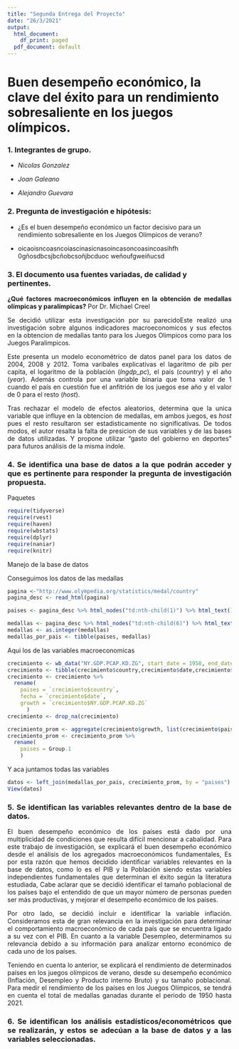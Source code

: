 ```yaml
---
title: "Segunda Entrega del Proyecto"
date: "26/3/2021"
output:
  html_document:
    df_print: paged
  pdf_document: default
---
```


# **Buen desempeño económico, la clave del éxito para un rendimiento sobresaliente en los juegos olímpicos.**

### **1.** Integrantes de grupo.

-   *Nicolas Gonzalez*

-   *Joan Galeano*

-   *Alejandro Guevara*

### **2.** Pregunta de investigación e hipótesis:

-   ¿Es el buen desempeño económico un factor decisivo para un rendimiento sobresaliente en los Juegos Olímpicos de verano?

-   oicaoisncoasncoiascinasicnasoincasoncoasincoasihfh      0gñosdbcsjbcñobcsoñjbcduoc    weñoufgweiñucsd

### **3.** El documento usa fuentes variadas, de calidad y pertinentes.

<div style="text-align: justify">

**¿Qué	factores	macroeconómicos	influyen	en	la	obtención	de	medallas olímpicas	y	paralímpicas?** Por Dr. Michael Creel

Se decidió utilizar esta investigación por su parecidoEste realizó una investigación sobre algunos indicadores macroeconomicos y sus efectos en la obtencion de medallas tanto para los Juegos Olimpicos como para los Juegos Paralimpicos.

Este presenta un modelo econométrico de datos panel para los datos de 2004, 2008 y 2012. Toma varibales explicativas el lagaritmo de pib per capita, el logaritmo de la población (*lngdp_pc*), el país (*country*)  y el año (*year*). Además controla por una variable binaria que toma valor de 1 cuando el país en cuestión fue el anfitrión de los juegos ese año y el valor de 0 para el resto (*host*).

Tras rechazar el modelo de efectos aleatorios, determina que la unica variable que influye en la obtencion de medallas, em ambos juegos, es *host* pues el resto resultaron ser estadisticamente no significativas. De todos modos, el autor resalta la falta de presicion de sus variables y de las bases de datos utilizadas. Y propone utilizar "gasto del gobierno en deportes" para futuros análisis de la misma índole. 

### **4.** Se identifica una base de datos a la que podrán acceder y que es pertinente para responder la pregunta de investigación propuesta.
Paquetes
```r
require(tidyverse)
require(rvest)
require(haven)
require(wbstats)
require(dplyr)
require(naniar)
require(knitr)
```
Manejo de la base de datos

Conseguimos los datos de las medallas
```r
pagina <-"http://www.olympedia.org/statistics/medal/country"
pagina_desc <- read_html(pagina)

paises <- pagina_desc %>% html_nodes("td:nth-child(1)") %>% html_text() 

medallas <- pagina_desc %>% html_nodes("td:nth-child(6)") %>% html_text()
medallas <- as.integer(medallas)
medallas_por_pais <- tibble(paises, medallas)
```

Aqui los de las variables macroeconomicas
```r
crecimiento <- wb_data("NY.GDP.PCAP.KD.ZG", start_date = 1950, end_date = 2016)
crecimiento <- tibble(crecimiento$country,crecimiento$date,crecimiento$NY.GDP.PCAP.KD.ZG)
crecimiento <- crecimiento %>% 
  rename(
    paises = `crecimiento$country`,
    fecha = `crecimiento$date`,
    growth = `crecimiento$NY.GDP.PCAP.KD.ZG`
      )
crecimiento <- drop_na(crecimiento)

crecimiento_prom <- aggregate(crecimiento$growth, list(crecimiento$paises), FUN=mean)
crecimiento_prom <- crecimiento_prom %>%
  rename(
    paises = Group.1
    )
```

Y aca juntamos todas las variables
```r
datos <- left_join(medallas_por_pais, crecimiento_prom, by = "paises")
View(datos)
```

### **5.** Se identifican las variables relevantes dentro de la base de datos.

<div style="text-align: justify">

El buen desempeño económico de los países está dado por una multiplicidad de condiciones que resulta difícil mencionar a cabalidad. Para este trabajo de investigación, se explicará el buen desempeño económico desde el análisis de los agregados macroeconómicos fundamentales, Es por esta razón que hemos decidido identificar variables relevantes en la base de datos, como lo es el PIB y la Población siendo estas variables independientes fundamentales que determinan el éxito según la literatura estudiada, Cabe aclarar que se decidió identificar el tamaño poblacional de los países bajo el entendido de que un mayor número de personas pueden ser más productivas, y mejorar el desempeño económico de los países.

Por otro lado, se decidió incluir e identificar la variable inflación. Consideramos esta de gran relevancia en la investigación para determinar el comportamiento macroeconómico de cada país que se encuentra ligado a su vez con el PIB. En cuanto a la variable Desempleo, determinamos su relevancia debido a su información para analizar entorno económico de cada uno de los países.

Teniendo en cuenta lo anterior, se explicará el rendimiento de determinados países en los juegos olímpicos de verano, desde su desempeño económico (Inflación, Desempleo y Producto interno Bruto) y su tamaño poblacional. Para medir el rendimiento de los países en los Juegos Olímpicos, se tendrá en cuenta el total de medallas ganadas durante el periodo de 1950 hasta 2021.

<div/>

### **6.** Se identifican los análisis estadísticos/econométricos que se realizarán, y estos se adecúan a la base de datos y a las variables seleccionadas.
